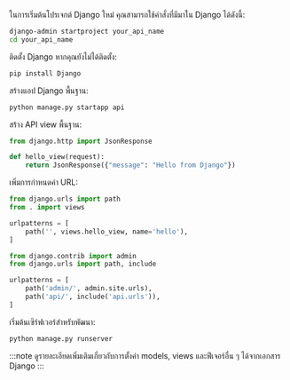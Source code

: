 ในการเริ่มต้นโปรเจกต์ Django ใหม่ คุณสามารถใช้คำสั่งที่มีมาใน Django ได้ดังนี้:

```bash
django-admin startproject your_api_name
cd your_api_name
```

ติดตั้ง Django หากคุณยังไม่ได้ติดตั้ง:

```bash
pip install Django
```

สร้างแอป Django พื้นฐาน:

```bash
python manage.py startapp api
```

สร้าง API view พื้นฐาน:

```py title="api/views.py"
from django.http import JsonResponse

def hello_view(request):
    return JsonResponse({"message": "Hello from Django"})
```

เพิ่มการกำหนดค่า URL:

```py title="api/urls.py"
from django.urls import path
from . import views

urlpatterns = [
    path('', views.hello_view, name='hello'),
]
```

```py title="your_api_name/urls.py"
from django.contrib import admin
from django.urls import path, include

urlpatterns = [
    path('admin/', admin.site.urls),
    path('api/', include('api.urls')),
]
```

เริ่มต้นเซิร์ฟเวอร์สำหรับพัฒนา:

```bash
python manage.py runserver
```

:::note
ดูรายละเอียดเพิ่มเติมเกี่ยวกับการตั้งค่า models, views และฟีเจอร์อื่น ๆ ได้จากเอกสาร Django
:::
